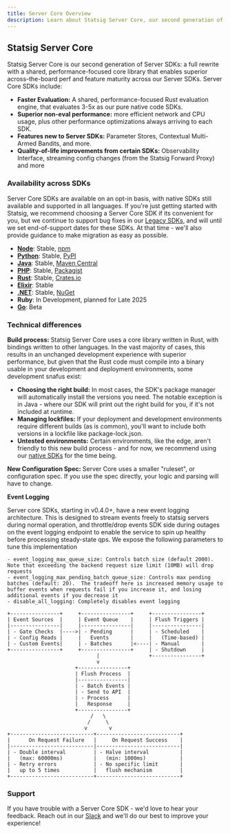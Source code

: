 ```yaml
---
title: Server Core Overview
description: Learn about Statsig Server Core, our second generation of Server SDKs with improved performance and features
---
```


## Statsig Server Core

Statsig Server Core is our second generation of Server SDKs: a full rewrite with a shared, performance-focused core library that enables superior across-the-board perf and feature maturity across our Server SDKs. Server Core SDKs include:

- **Faster Evaluation:** A shared, performance-focused Rust evaluation engine, that evaluates 3-5x as our pure native code SDKs.
- **Superior non-eval performance:** more efficient network and CPU usage, plus other performance optimizations always arriving to each SDK.
- **Features new to Server SDKs:** Parameter Stores, Contextual Multi-Armed Bandits, and more.
- **Quality-of-life improvements from certain SDKs:** Observability Interface, streaming config changes (from the Statsig Forward Proxy) and more

### Availability across SDKs

Server Core SDKs are available on an opt-in basis, with native SDKs still available and supported in all languages. If you're just getting started with Statsig, we recommend choosing a Server Core SDK if its convenient for you, but we continue to support bug fixes in our [Legacy SDKs](/server-core/legacy-sdks), and will until we set end-of-support dates for these SDKs. At that time - we'll also provide guidance to make migration as easy as possible.

- **[Node](./node-core)**: Stable, [npm](https://www.npmjs.com/package/@statsig/statsig-node-core)
- **[Python](./python-core)**: Stable, [PyPI](https://pypi.org/project/statsig-python-core/)
- **[Java](./java-core)**: Stable, [Maven Central](https://central.sonatype.com/artifact/com.statsig/javacore/overview)
- **[PHP](./php-core)**: Stable, [Packagist](https://packagist.org/packages/statsig/statsigsdk)
- **[Rust](./rust-core)**: Stable, [Crates.io](https://crates.io/crates/statsig-rust)
- **[Elixir](./elixir-core)**: Stable
- **[.NET](./dotnetCoreSDK)**: Stable, [NuGet](https://www.nuget.org/packages/Statsig.Dotnet/0.9.3-beta.2509250234)
- **Ruby**: In Development, planned for Late 2025
- **[Go](./go-core)**: Beta

### Technical differences

**Build process:** Statsig Server Core uses a core library written in Rust, with bindings written to other languages. In the vast majority of cases, this results in an unchanged development experience with superior performance, but given that the Rust code must compile into a binary usable in your development and deployment environments, some development snafus exist:

- **Choosing the right build:** In most cases, the SDK's package manager will automatically install the versions you need. The notable exception is in Java - where our SDK will print out the right build for you, if it's not included at runtime.
- **Managing lockfiles:** If your deployment and development environments require different builds (as is common), you'll want to include both versions in a lockfile like package-lock.json.
- **Untested environments:** Certain environments, like the edge, aren't friendly to this new build process - and for now, we recommend using our [native SDKs](/server-core/legacy-sdks) for the time being.

**New Configuration Spec:** Server Core uses a smaller "ruleset", or configuration spec. If you use the spec directly, your logic and parsing will have to change.

**Event Logging**

Server core SDKs, starting in v0.4.0+, have a new event logging architecture. This is designed to stream events freely to statsig servers during normal operation, and throttle/drop events SDK side during outages on the event logging endpoint to enable the service to spin up healthy before processing steady-state qps. We expose the following parameters to tune this implementation

```
- event_logging_max_queue_size: Controls batch size (default 2000).  Note that exceeding the backend request size limit (10MB) will drop requests
- event_logging_max_pending_batch_queue_size: Controls max pending batches (default: 20).  The tradeoff here is increased memory usage to buffer events when requests fail if you increase it, and losing additional events if you decrease it
- disable_all_logging: Completely disables event logging
```

```
+----------------+     +----------------+     +----------------+
| Event Sources  |     | Event Queue    |     | Flush Triggers |
|----------------|     |----------------|     |----------------|
| - Gate Checks  |---->| - Pending      |     | - Scheduled    |
| - Config Reads |     |   Events       |     |   (Time-based) |
| - Custom Events|     | - Batches      |<----| - Manual       |
+----------------+     +----------------+     | - Shutdown     |
                             |                +----------------+
                             v
                      +----------------+
                      | Flush Process  |
                      |----------------|
                      | - Batch Events |
                      | - Send to API  |
                      | - Process      |
                      |   Response     |
                      +----------------+
                           /   \
                          /     \
                         v       v
+---------------------------+---------------------------+
|      On Request Failure   |     On Request Success    |
|---------------------------|---------------------------|
| - Double interval         | - Halve interval          |
|   (max: 60000ms)          |   (min: 1000ms)           |
| - Retry errors            | - No specific limit       |
|   up to 5 times           |   flush mechanism         |
+---------------------------+---------------------------+
```

### Support

If you have trouble with a Server Core SDK - we'd love to hear your feedback. Reach out in our [Slack](https://statsig.com/slack) and we'll do our best to improve your experience!
